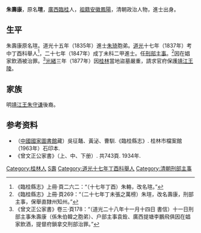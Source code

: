 {{Otheruses|other=名为朱瑄的其他人物|朱瑄}}

'''朱壽康'''，原名'''瑄'''，[[廣西|廣西]][[臨桂|臨桂]]人，[[祖籍|祖籍]][[安徽|安徽]][[鳳陽|鳳陽]]，清朝政治人物，進士出身。

== 生平 ==
朱壽康原名瑄。道光十五年（1835年）進士[[朱琦_(道光十五年进士)|朱琦]]胞弟。[[道光|道光]]十七年（1837年）考中丁酉科舉人<ref>《臨桂縣志》上冊·頁二六二：“（十七年丁酉）朱輅，改名瑄。”</ref>，二十七年（1847年）成丁未科二甲進士。任[[刑部|刑部]][[主事|主事]]。<ref>《臨桂縣志》上冊·頁269：“（二十七年丁未張之萬榜）朱瑄，改名壽康，刑部主事，保舉直隸州知州。”</ref>因在娼家飲酒被治罪。<ref>《曾文正公家書》卷三·頁178：“（道光二十八年十一月十四日 書信）十一日刑部主事朱壽康（係朱伯韓之胞弟）、户部主事袁銓、廣西提塘李鵬飛俱因在娼家飲酒，提督府鎖拿交刑部治罪。”</ref>[[光緒|光緒]]三年（1877年）因[[桂林|桂林]]當地盜墓嚴重，請求官府保護[[靖江王陵|靖江王陵]]。

== 家族 ==
明[[靖江王|靖江王]][[朱守谦|朱守谦]]後裔。

== 参考资料 ==
{{reflist}}

*（[[中國國家圖書館|中國國家圖書館]]藏）吳征鼇、黃泌、曹馴.《臨桂縣志》. 桂林市檔案館（1963年）石印本.
*《曾文正公家書》（上、中、下册）. 共743頁. 1934年.

{{道光二十七年丁未科殿試金榜}}

{{Authority control}}

{{DEFAULTSORT:Zhu朱}}
[[Category:桂林人|Category:桂林人]]
[[Category:朱姓|S壽]]
[[Category:道光十七年丁酉科舉人|Category:道光十七年丁酉科舉人]]
[[Category:清朝刑部主事|Category:清朝刑部主事]]